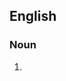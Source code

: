 ==English==

===Noun===
{{head|en|noun form|head=[[will]] [[contest]]s}}

# {{plural of|will contest|lang=en}}